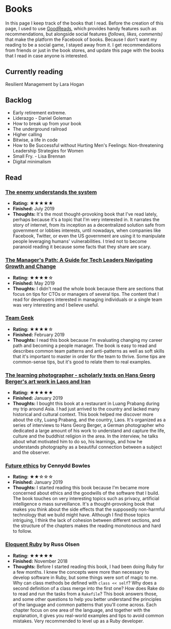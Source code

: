 # Books

In this page I keep track of the books that I read. Before the creation of this page, I used to use [GoodReads](https://www.goodreads.com/), which provides handy features such as recommendations, but alongside social features _(follows, likes, comments)_ that make the platform the Facebook of books. Because I don't want my reading to be a social game, I stayed away from it. I get recommendations from friends or just in the book stores, and update this page with the books that I read in case anyone is interested.

## Currently reading

Resilient Management by Lara Hogan

## Backlog

- Early retirement extreme.
- Liderazgo - Daniel Goleman
- How to break up from your book
- The underground railroad
- Higher calling
- Bitwise, a life in code
- How to Be Successful without Hurting Men's Feelings: Non-threatening Leadership Strategies for Women
- Small Fry. - Lisa Brennan
- Digital minimalism

## Read

### [The enemy understands the system](https://www.casadellibro.com/libro-el-enemigo-conoce-el-sistema/9788417636395/9501752)

- **Rating:** ★★★★★
- **Finished:** July 2019
- **Thoughts:** It's the most thought-provoking book that I've read lately, perhaps because it's a topic that I'm very interested in. It narrates the story of internet, from its inception as a decentralized solution safe from government or lobbies interests, until nowadays, when companies like Facebook, Twitter, or even the US government are using it to manipulate people leveraging humans' vulnerabilities. I tried not to become paranoid reading it because some facts that they share are scary.

### [The Manager's Path: A Guide for Tech Leaders Navigating Growth and Change](http://shop.oreilly.com/product/0636920056843.do)

- **Rating:** ★★★★☆
- **Finished:** May 2019
- **Thoughts:** I didn't read the whole book because there are sections that focus on tips for CTOs or managers of several tips. The content that I read for developers interested in managing individuals or a single team was very interesting and I believe useful.

### [Team Geek](http://shop.oreilly.com/product/0636920018025.do)

- **Rating:** ★★★★☆
- **Finished:** February 2019
- **Thoughts:** I read this book because I'm evaluating changing my career path and becoming a people manager. The book is easy to read and describes common team patterns and anti-patterns as well as soft skills that it's important to master in order for the team to thrive. Some tips are common-sense tips, but it's good to relate them to real examples.

### [The learning photographer - scholarly texts on Hans Georg Berger's art work in Laos and Iran](https://trove.nla.gov.au/work/157104513?q&versionId=171256754)

- **Rating:** ★★★★★
- **Finished:** January 2019
- **Thoughts:** I bought this book at a restaurant in Luang Prabang during my trip around Asia. I had just arrived to the country and lacked many historical and cultural context. This book helped me discover more about the city, Luang Prabang, and the country, Laos. It's organized as a series of interviews to Hans Georg Berger, a German photographer who dedicated a large amount of his work to understand and capture the life, culture and the buddhist religion in the area. In the interview, he talks about what motivated him to do so, his learnings, and how he understands photography as a beautiful connection between a subject and the observer.

### [Future ethics](https://www.future-ethics.com/) by Cennydd Bowles

- **Rating:** ★★☆☆☆
- **Finished:** January 2019
- **Thoughts:** I started reading this book because I'm became more concerned about ethics and the goodwills of the software that I build. The book touches on very interesting topics such as privacy, artificial intelligence o mass surveillance. It's a thought-provoking book that makes you think about the side effects that the supposedly non-harmful technology that we build might have. Although I find those topics intriguing, I think the lack of cohesion between different sections, and the structure of the chapters makes the reading monotonous and hard to follow.

### [Eloquent Ruby](http://eloquentruby.com/) by Russ Olsen

- **Rating:** ★★★★★
- **Finished:** November 2018
- **Thoughts:** Before I started reading this book, I had been doing Ruby for a few months. I knew the concepts were more than necessary to develop software in Ruby, but some things were sort of magic to me. Why can class methods be defined with `class << self`? Why does a second definition of a class merge into the first one? How does Rake do to read and run the tasks from a `Rakefile`? This book answers those, and some other questions to help you better understand the principles of the language and common patterns that you'll come across. Each chapter focus on one area of the language, and together with the explanation, it gives you real-world examples and tips to avoid common mistakes. Very recommended to level up as a Ruby developer.
